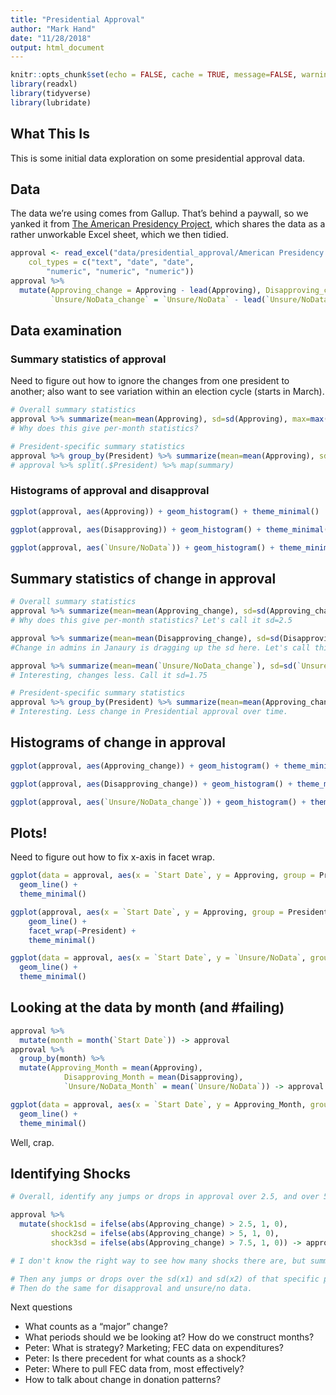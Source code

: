 ```yaml
---
title: "Presidential Approval"
author: "Mark Hand"
date: "11/28/2018"
output: html_document
---
```


```r
knitr::opts_chunk$set(echo = FALSE, cache = TRUE, message=FALSE, warning=FALSE)
library(readxl)
library(tidyverse)
library(lubridate)
```

## What This Is
This is some initial data exploration on some presidential approval data. 

## Data 
The data we're using comes from Gallup. That's behind a paywall, so we yanked it from [The American Presidency Project](https://www.presidency.ucsb.edu/statistics/data/presidential-job-approval), which shares the data as a rather unworkable Excel sheet, which we then tidied. 

```r
approval <- read_excel("data/presidential_approval/American Presidency Project - Approval Ratings for POTUS.xlsx", 
    col_types = c("text", "date", "date", 
        "numeric", "numeric", "numeric"))
approval %>% 
  mutate(Approving_change = Approving - lead(Approving), Disapproving_change = Disapproving - lead(Disapproving),
         `Unsure/NoData_change` = `Unsure/NoData` - lead(`Unsure/NoData`)) -> approval
```

## Data examination 

### Summary statistics of approval 
Need to figure out how to ignore the changes from one president to another; also want to see variation within an election cycle (starts in March). 

```r
# Overall summary statistics
approval %>% summarize(mean=mean(Approving), sd=sd(Approving), max=max(Approving), min=min(Approving))
# Why does this give per-month statistics? 

# President-specific summary statistics
approval %>% group_by(President) %>% summarize(mean=mean(Approving), sd=sd(Approving), max=max(Approving), min=min(Approving))
# approval %>% split(.$President) %>% map(summary)
```

### Histograms of approval and disapproval
```r
ggplot(approval, aes(Approving)) + geom_histogram() + theme_minimal()

ggplot(approval, aes(Disapproving)) + geom_histogram() + theme_minimal()

ggplot(approval, aes(`Unsure/NoData`)) + geom_histogram() + theme_minimal()

```

## Summary statistics of change in approval 
```r
# Overall summary statistics
approval %>% summarize(mean=mean(Approving_change), sd=sd(Approving_change), max=max(Approving_change), min=min(Approving_change))
# Why does this give per-month statistics? Let's call it sd=2.5

approval %>% summarize(mean=mean(Disapproving_change), sd=sd(Disapproving_change), max=max(Disapproving_change), min=min(Disapproving_change))
#Change in admins in Janaury is dragging up the sd here. Let's call this sd=2.75

approval %>% summarize(mean=mean(`Unsure/NoData_change`), sd=sd(`Unsure/NoData_change`), max=max(`Unsure/NoData_change`), min=min(`Unsure/NoData_change`))
# Interesting, changes less. Call it sd=1.75 

# President-specific summary statistics
approval %>% group_by(President) %>% summarize(mean=mean(Approving_change,na.rm=T), sd=sd(Approving_change, na.rm=T), max=max(Approving_change, na.rm=T), min=min(Approving_change, na.rm=T))
# Interesting. Less change in Presidential approval over time. 
```

## Histograms of change in approval 
```r
ggplot(approval, aes(Approving_change)) + geom_histogram() + theme_minimal()

ggplot(approval, aes(Disapproving_change)) + geom_histogram() + theme_minimal()

ggplot(approval, aes(`Unsure/NoData_change`)) + geom_histogram() + theme_minimal()
```


## Plots! 
Need to figure out how to fix x-axis in facet wrap. 
```r
ggplot(data = approval, aes(x = `Start Date`, y = Approving, group = President, color = President)) +
  geom_line() +
  theme_minimal()

ggplot(approval, aes(x = `Start Date`, y = Approving, group = President, colour = President)) +
    geom_line() +
    facet_wrap(~President) + 
    theme_minimal()

ggplot(data = approval, aes(x = `Start Date`, y = `Unsure/NoData`, group = President, color = President)) +
  geom_line() +
  theme_minimal()
```

## Looking at the data by month (and #failing)
```r
approval %>% 
  mutate(month = month(`Start Date`)) -> approval
approval %>%
  group_by(month) %>%
  mutate(Approving_Month = mean(Approving),
            Disapproving_Month = mean(Disapproving),
            `Unsure/NoData_Month` = mean(`Unsure/NoData`)) -> approval

```

```r
ggplot(data = approval, aes(x = `Start Date`, y = Approving_Month, group = President, color = President)) +
  geom_line() +
  theme_minimal()
```

Well, crap. 

## Identifying Shocks 
```r
# Overall, identify any jumps or drops in approval over 2.5, and over 5.

approval %>% 
  mutate(shock1sd = ifelse(abs(Approving_change) > 2.5, 1, 0),
         shock2sd = ifelse(abs(Approving_change) > 5, 1, 0),
         shock3sd = ifelse(abs(Approving_change) > 7.5, 1, 0)) -> approval

# I don't know the right way to see how many shocks there are, but summary() tells me there are 3985 data points and that 17.27% involve changes over 2.5 points, 4.367% of them involve shocks over 5 points, and that 1.707% of them involve shocks over 7 points. 

# Then any jumps or drops over the sd(x1) and sd(x2) of that specific president, to account for change over time in stickiness of ratings. 
# Then do the same for disapproval and unsure/no data. 
```

Next questions

* What counts as a "major" change? 
* What periods should we be looking at? How do we construct months? 
* Peter: What is strategy? Marketing; FEC data on expenditures?  
* Peter: Is there precedent for what counts as a shock? 
* Peter: Where to pull FEC data from, most effectively? 
* How to talk about change in donation patterns? 